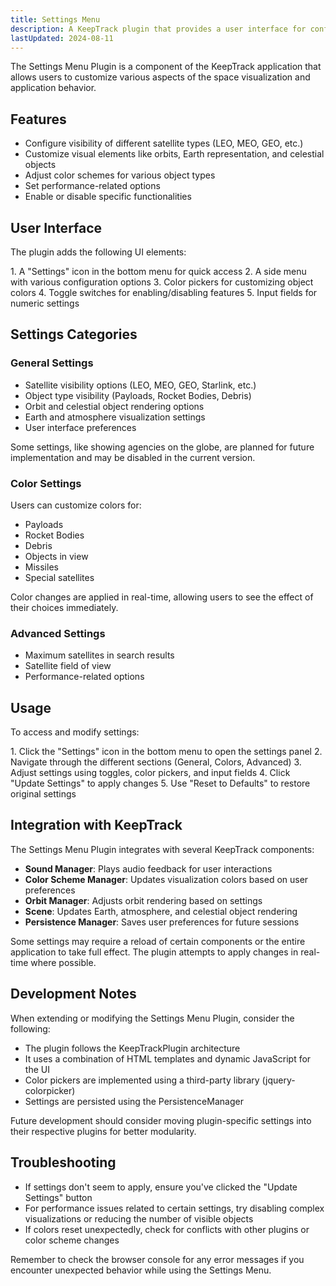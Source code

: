 ```yaml
---
title: Settings Menu
description: A KeepTrack plugin that provides a user interface for configuring application settings and customizing the visualization.
lastUpdated: 2024-08-11
---
```



The Settings Menu Plugin is a component of the KeepTrack application that allows users to customize various aspects of the space visualization and application behavior.

## Features

- Configure visibility of different satellite types (LEO, MEO, GEO, etc.)
- Customize visual elements like orbits, Earth representation, and celestial objects
- Adjust color schemes for various object types
- Set performance-related options
- Enable or disable specific functionalities

## User Interface

The plugin adds the following UI elements:

<Steps>
1. A "Settings" icon in the bottom menu for quick access
2. A side menu with various configuration options
3. Color pickers for customizing object colors
4. Toggle switches for enabling/disabling features
5. Input fields for numeric settings
</Steps>

## Settings Categories

### General Settings

- Satellite visibility options (LEO, MEO, GEO, Starlink, etc.)
- Object type visibility (Payloads, Rocket Bodies, Debris)
- Orbit and celestial object rendering options
- Earth and atmosphere visualization settings
- User interface preferences

<Aside>
  Some settings, like showing agencies on the globe, are planned for future implementation and may be disabled in the current version.
</Aside>

### Color Settings

Users can customize colors for:
- Payloads
- Rocket Bodies
- Debris
- Objects in view
- Missiles
- Special satellites

<Aside type="tip">
  Color changes are applied in real-time, allowing users to see the effect of their choices immediately.
</Aside>

### Advanced Settings

- Maximum satellites in search results
- Satellite field of view
- Performance-related options

## Usage

To access and modify settings:

<Steps>
1. Click the "Settings" icon in the bottom menu to open the settings panel
2. Navigate through the different sections (General, Colors, Advanced)
3. Adjust settings using toggles, color pickers, and input fields
4. Click "Update Settings" to apply changes
5. Use "Reset to Defaults" to restore original settings
</Steps>

## Integration with KeepTrack

The Settings Menu Plugin integrates with several KeepTrack components:

- **Sound Manager**: Plays audio feedback for user interactions
- **Color Scheme Manager**: Updates visualization colors based on user preferences
- **Orbit Manager**: Adjusts orbit rendering based on settings
- **Scene**: Updates Earth, atmosphere, and celestial object rendering
- **Persistence Manager**: Saves user preferences for future sessions

<Aside type="caution">
  Some settings may require a reload of certain components or the entire application to take full effect. The plugin attempts to apply changes in real-time where possible.
</Aside>

## Development Notes

When extending or modifying the Settings Menu Plugin, consider the following:

- The plugin follows the KeepTrackPlugin architecture
- It uses a combination of HTML templates and dynamic JavaScript for the UI
- Color pickers are implemented using a third-party library (jquery-colorpicker)
- Settings are persisted using the PersistenceManager

<Aside>
  Future development should consider moving plugin-specific settings into their respective plugins for better modularity.
</Aside>

## Troubleshooting

- If settings don't seem to apply, ensure you've clicked the "Update Settings" button
- For performance issues related to certain settings, try disabling complex visualizations or reducing the number of visible objects
- If colors reset unexpectedly, check for conflicts with other plugins or color scheme changes

Remember to check the browser console for any error messages if you encounter unexpected behavior while using the Settings Menu.